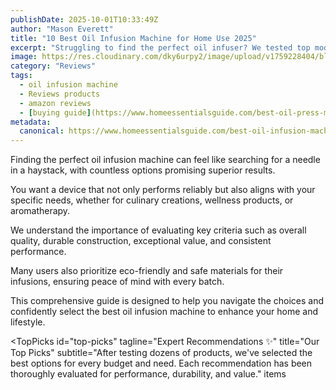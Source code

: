 ```yaml
---
publishDate: 2025-10-01T10:33:49Z
author: "Mason Everett"
title: "10 Best Oil Infusion Machine for Home Use 2025"
excerpt: "Struggling to find the perfect oil infuser? We tested top models to bring you expert insights. Discover the best oil infusion machine for your needs and elevate your culinary creations."
image: https://res.cloudinary.com/dky6urpy2/image/upload/v1759228404/blog_image_1759228404_ja38vb.webp
category: "Reviews"
tags:
  - oil infusion machine
  - Reviews products
  - amazon reviews
  - [buying guide](https://www.homeessentialsguide.com/best-oil-press-machine)
metadata:
  canonical: https://www.homeessentialsguide.com/best-oil-infusion-machine
---
```



<p>Finding the perfect oil infusion machine can feel like searching for a needle in a haystack, with countless options promising superior results.</p>
<p>You want a device that not only performs reliably but also aligns with your specific needs, whether for culinary creations, wellness products, or aromatherapy.</p>
<p>We understand the importance of evaluating key criteria such as overall quality, durable construction, exceptional value, and consistent performance.</p>
<p>Many users also prioritize eco-friendly and safe materials for their infusions, ensuring peace of mind with every batch.</p>
<p>This comprehensive guide is designed to help you navigate the choices and confidently select the best oil infusion machine to enhance your home and lifestyle.</p>

<TopPicks
  id="top-picks"
  tagline="Expert Recommendations ✨"
  title="Our Top Picks"
  subtitle="After testing dozens of products, we've selected the best options for every budget and need. Each recommendation has been thoroughly evaluated for performance, durability, and value."
  items